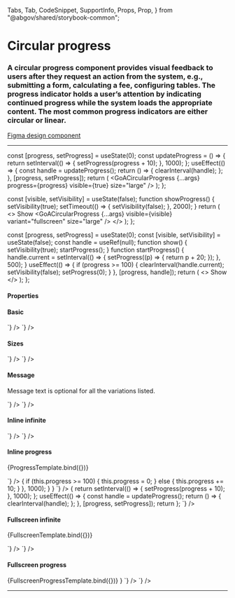 
  Tabs,
  Tab,
  CodeSnippet,
  SupportInfo,
  Props,
  Prop,
} from "@abgov/shared/storybook-common";

<Meta title="Components/Circular Progress" />

# Circular progress

### A circular progress component provides visual feedback to users after they request an action from the system, e.g., submitting a form, calculating a fee, configuring tables. The progress indicator holds a user’s attention by indicating continued progress while the system loads the appropriate content. The most common progress indicators are either circular or linear.

[Figma design component](https://www.figma.com/file/3pb2IK8s2QUqWieH79KdN7/%E2%9D%96-Components-%7C-DDI?node-id=633%3A12563)

---

  const [progress, setProgress] = useState(0);
  const updateProgress = () => {
    return setInterval(() => {
      setProgress(progress + 10);
    }, 1000);
  };
  useEffect(() => {
    const handle = updateProgress();
    return () => {
      clearInterval(handle);
    };
  }, [progress, setProgress]);
  return (
    <GoACircularProgress
      {...args}
      progress={progress}
      visible={true}
      size="large"
    />
  );
};

  const [visible, setVisibility] = useState(false);
  function showProgress() {
    setVisibility(true);
    setTimeout(() => {
      setVisibility(false);
    }, 2000);
  }
  return (
    <>
      <GoAButton onClick={showProgress}>Show</GoAButton>
      <GoACircularProgress
        {...args}
        visible={visible}
        variant="fullscreen"
        size="large"
      />
    </>
  );
};

  const [progress, setProgress] = useState(0);
  const [visible, setVisibility] = useState(false);
  const handle = useRef(null);
  function show() {
    setVisibility(true);
    startProgress();
  }
  function startProgress() {
    handle.current = setInterval(() => {
      setProgress((p) => {
        return p + 20;
      });
    }, 500);
  }
  useEffect(() => {
    if (progress >= 100) {
      clearInterval(handle.current);
      setVisibility(false);
      setProgress(0);
    }
  }, [progress, handle]);
  return (
    <>
      <GoAButton onClick={show}>Show</GoAButton>
      <GoACircularProgress
        visible={visible}
        variant="fullscreen"
        progress={progress}
        size="large"
      />
    </>
  );
};

#### Properties

<Props>
  <Prop
    name="variant"
    type="fullscreen | inline"
    defaultValue="inline"
    description="Stretch across the full screen or use it inline"
  />
  <Prop
    name="visible"
    type="boolean"
    defaultValue="false"
    description="Show/hide the page loader. This allows for fade transition to be applied in each transition."
  />
  <Prop
    name="size"
    type="small | large"
    defaultValue="large"
    description="Size of the progress indicator"
  />
  <Prop
    name="progress"
    type="number"
    defaultValue="-1"
    description="Set the progress value. Setting this value will change the type from `infinite` to `progress`"
  />
  <Prop
    name="message"
    type="string"
    defaultValue=""
    description="Loading message displayed under the progress indicator"
  />
</Props>

#### Basic

<Story name="Basic">
  <GoACircularProgress visible={true} />
</Story>

<Tabs>
  <Tab label="Web Component" hidden={true}>
    <CodeSnippet
      lang="html"
      code={`
      <goa-circular-progress visible />
    `}
    />
  </Tab>
  <Tab label="Angular">
    <CodeSnippet
      lang="html"
      code={`
      <goa-circular-progress visible="true"></goa-circular-progress>
    `}
    />
  </Tab>
  <Tab label="React">
    <CodeSnippet
      lang="tsx"
      code={`
      <GoACircularProgress visible={true} />
    `}
    />
  </Tab>
</Tabs>

#### Sizes

<Story name="Sizes">
  <GoACircularProgress visible={true} size="small" />
  <GoACircularProgress visible={true} size="large" />
</Story>

<Tabs>
  <Tab label="Web Component" hidden={true}>
    <CodeSnippet
      lang="html"
      code={`
      <goa-circular-progress
        size="small"
        visible />
      <goa-circular-progress
        size="large"
        visible />
    `}
    />
  </Tab>
  <Tab label="Angular">
    <CodeSnippet
      lang="html"
      code={`
      <goa-circular-progress
        size="small"
        visible>
      </goa-circular-progress>
      <goa-circular-progress
        size="large"
        visible>
      </goa-circular-progress>
    `}
    />
  </Tab>
  <Tab label="React">
    <CodeSnippet
      lang="tsx"
      code={`
      <GoACircularProgress
        size="small"
        visible={true}/>
      <GoACircularProgress
        size="large"
        visible={true} />
    `}
    />
  </Tab>
</Tabs>

#### Message

Message text is optional for all the variations listed.

<Story name="Message">
  <GoACircularProgress visible={true} message="Loading..." />
</Story>

<Tabs>
  <Tab label="Web Component" hidden={true}>
    <CodeSnippet
      lang="html"
      code={`
      <goa-circular-progress
        message="Loading..."
        visible />
    `}
    />
  </Tab>
  <Tab label="Angular">
    <CodeSnippet
      lang="html"
      code={`
      <goa-circular-progress
        message="Loading..."
        visible>
      </goa-circular-progress>
    `}
    />
  </Tab>
  <Tab label="React">
    <CodeSnippet
      lang="tsx"
      code={`
      <GoACircularProgress
        message="Loading..."
        visible={true} />
    `}
    />
  </Tab>
</Tabs>

#### Inline infinite

<Story name="Inline infinite">
  <GoACircularProgress variant="inline" visible={true} />
</Story>

<Tabs>
  <Tab label="Web Component" hidden={true}>
    <CodeSnippet
      lang="html"
      code={`
        <goa-circular-progress variant="inline" visible />
      `}
    />
  </Tab>
  <Tab label="Angular">
    <CodeSnippet
      lang="html"
      code={`
        <goa-circular-progress
          variant="inline"
          visible>
        </goa-circular-progress>
      `}
    />
  </Tab>
  <Tab label="React">
    <CodeSnippet
      lang="tsx"
      code={`
        <GoACircularProgress
          variant="inline"
          visible={true}
        />
      `}
    />
  </Tab>
</Tabs>

#### Inline progress

<Story name="Inline progress">{ProgressTemplate.bind({})}</Story>

<Tabs>
  <Tab label="Web Component" hidden={true}>
    <CodeSnippet
      lang="html"
      code={`
      <goa-circular-progress id="progress" variant="inline" visible />
    `}
    />
    <CodeSnippet
      lang="js"
      code={`
      const el = document.getElementById('progress');
      setInterval(() => {
        let p = parseInt(el.getAttribute('progress'));
        p += 10;
        el.setAttribute('progress', p);
        if (p >= 100) {
          el.removeAttribute("visible");
        }
      }, 1000);
    `}
    />
  </Tab>
  <Tab label="Angular">
    <CodeSnippet
      lang="html"
      code={`
      <goa-circular-progress
        variant="inline"
        [progress]="progress"
        visible>
      </goa-circular-progress>
    `}
    />
    <CodeSnippet
      lang="ts"
      code={`
      export class SomeComponent implements OnInit {
        progress: number = 0;
        ngOnInit() {
          setInterval(() => {
            if (this.progress >= 100) {
              this.progress = 0;
            }
            else {
              this.progress += 10;
            }
          }, 1000);
        }
      }
    `}
    />

  </Tab>
  <Tab label="React">
    <CodeSnippet
      lang="tsx"
      code={`
        const [progress, setProgress] = useState(0);
        const updateProgress = () => {
          return setInterval(() => {
            setProgress(progress + 10);
          }, 1000);
        };
        useEffect(() => {
          const handle = updateProgress();
          return () => {
            clearInterval(handle);
          };
        }, [progress, setProgress]);
        return <GoACircularProgress progress={progress} variant="inline" visible={true} />
      };
    `}
    />
  </Tab>
</Tabs>

#### Fullscreen infinite

<Story name="Fullscreen infinite">{FullscreenTemplate.bind({})}</Story>

<Tabs>
  <Tab label="Web Component" hidden={true}>
    <CodeSnippet
      lang="html"
      code={`
      <goa-circular-progress variant="fullscreen" visible="true" />
    `}
    />
  </Tab>
  <Tab label="Angular">
    <CodeSnippet
      lang="html"
      code={`
      <goa-circular-progress variant="fullscreen" visible></goa-circular-progress>
    `}
    />
  </Tab>
  <Tab label="React">
    <CodeSnippet
      lang="tsx"
      code={`
      <GoACircularProgress variant="fullscreen" visible={true} />
    `}
    />
  </Tab>
</Tabs>

#### Fullscreen progress

<Story name="Fullscreen progress">
  {FullscreenProgressTemplate.bind({})} }
</Story>

<Tabs>
  <Tab label="Web Component" hidden={true}>
    <CodeSnippet
      lang="html"
      code={`
      <goa-circular-progress variant="fullscreen" visible="true" />
    `}
    />
  </Tab>
  <Tab label="Angular">
    <CodeSnippet
      lang="html"
      code={`
      <goa-circular-progress variant="fullscreen" visible></goa-circular-progress>
    `}
    />
  </Tab>
  <Tab label="React">
    <CodeSnippet
      lang="tsx"
      code={`
      <GoACircularProgress variant="fullscreen" visible={true} />
    `}
    />
  </Tab>
</Tabs>

---

<SupportInfo />
